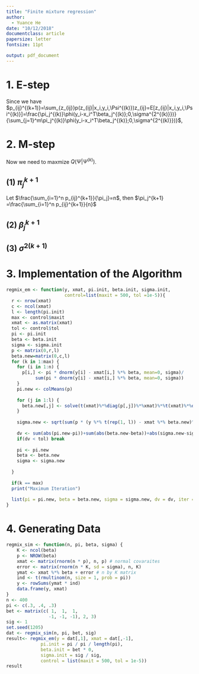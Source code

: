 ```yaml
---
title: "Finite mixture regression"
author:
  - Yuance He
date: "10/12/2018"
documentclass: article
papersize: letter
fontsize: 11pt

output: pdf_document
---
```


# 1. E-step

\begin{align*}
Q(\Psi | \Psi^{(k)}) &= E[l_n^c(\Psi)|(x,y)]\\
&= \sum_zP(z|x, y, \Psi^{(k)}) l_n^c(\Psi)\\
&= \sum_zP(z|x, y,\Psi^{(k)})\sum_{i=1}^n\sum_{j=1}^m z_{ij}\{ln\pi_j+ln\varphi(y_i-x_i^T\beta_j;0, \sigma^2)\}\\
&= \sum_{i=1}^n\sum_{j=1}^m [\sum_z z_{ij}P(z|(x, y), \Psi^{(k)})] 
\{ln\pi_j+ln\varphi(y_i-x_i^T\beta_j;0, \sigma^2)\}\\
&= \sum_{i=1}^n\sum_{j=1}^m \{ln\pi_j+ln\varphi(y_i-x_i^T\beta_j;0, \sigma^2)\}
E(z_{ij}|(x, y), \Psi^{(k)})\\
\end{align*}
Since we have $p_{ij}^{(k+1)}=\sum_{z_{ij}}p(z_{ij}|x_i,y_i,\Psi^{(k)})z_{ij}=E[z_{ij}|x_i,y_i,\Psi^{(k)}]=\frac{\pi_j^{(k)}\phi(y_i-x_i^T\beta_j^{(k)};0,\sigma^{2^{(k)}})}{\sum_{j=1}^m\pi_j^{(k)}\phi(y_i-x_i^T\beta_j^{(k)};0,\sigma^{2^{(k)}})}$,
\begin{align*}
Q(\Psi | \Psi^{(k)}) =\sum_{i=1}^n\sum_{j=1}^m p_{ij}^{(k+1)}\{ln\pi_j+ln\varphi(y_i-x_i^T\beta_j;0, \sigma^2)\}\\
\end{align*}

# 2. M-step

Now we need to maxmize $Q(\Psi | \Psi^{(k)})$.
\begin{align*}
Q(\Psi | \Psi^{(k)}) &=\sum_{i=1}^n\sum_{j=1}^m p_{ij}^{(k+1)}\{ln\pi_j+ln\varphi(y_i-x_i^T\beta_j;0, \sigma^2)\}\\
Q(\Psi | \Psi^{(k)}) &=\sum_{i = 1}^{n} \sum_{j = 1}^{m}p_{ij}^{(k+1)}ln\pi_j^{(k)}+ \sum_{i = 1}^{n} \sum_{j = 1}^{m} p_{ij}^{(k+1)} ln(\frac{1}{\sigma\sqrt{2 \pi} })+\sum_{i = 1}^{n} \sum_{j = 1}^{m} p_{ij}^{(k+1)} (- \frac{(y_i - x_i^T \beta_j^k)^2}{2\sigma^2})\\
\end{align*}

## (1) $\pi_j^{k+1}$
\begin{align*}
\frac{\partial Q}{\partial \pi_j} &=\frac{\partial}{\partial \pi_j} \sum_{i=1}^{n}\sum_{j=1}^{m}p_{ij}^{(k+1)}\ln\pi_j\\
&=\ln\pi_1\sum_{i=1}^{n}p_{i1}^{(k+1)}+...+\ln\pi_j\sum_{i=1}^{n}p_{ij}^{(k+1)}+...\ln\pi_m\sum_{i=1}^{n}p_{im}^{(k+1)}\\
&=\frac{\sum_{i=1}^{n}p_{ij}}{\pi_j}-\frac{\sum_{i=1}^{n}p_{im}}{\pi_m}\\
&=0\\
\end{align*}
Let $\frac{\sum_{i=1}^n p_{ij}^{k+1}}{\pi_j}=n$, then $\pi_j^{k+1} =\frac{\sum_{i=1}^n p_{ij}^{k+1}}{n}$

## (2) $\beta _j^{k+1}$
\begin{align*}
\frac{\partial Q}{\partial\beta_j} &=\frac{\partial}{\partial \beta_j} \sum_{i=1}^n \sum_{j=1}^m p_{ij}^{k+1}\frac{(y_i-x_i^T \beta_j)^2}{2\sigma^2} \\
&=-\frac{1}{2\sigma^2}\sum_{i=1}^{n}p_{ij}^{(k+1)}(-2)(y_i-x_i^T\beta_j^{(k+1)})\frac{\partial (x_i^T\beta_j^{(k+1)})}{\partial \beta_j}\\
&=0\\
\beta_j^{(k+1)}&=(\sum_{i=1}^{n}x_ix_i^Tp_{ij}^{(k+1)})^{-1}(\sum_{i=1}^{n}x_ip_{ij}^{(k+1)}y_i)
\end{align*}

## (3) $\sigma^{2(k+1)}$
\begin{align*}
\frac{\partial Q}{\partial \sigma^{2(k+1)}}&=\frac{\partial}{\partial\sigma^{2(k+1)}} (\frac{1}{2} \sum_{i=1}^n \sum_{j=1}^m p_{ij}^{k+1}\log(2 \sigma^2 \pi)) -( \sum_{i=1}^n \sum_{j=1}^m p_{ij}^{k+1}\frac{(y_i-x_i^T \beta_j)^2}{2\sigma^2})\\
&=0\\
n &=\frac{\sum_{i=1}^{n}\sum_{j=1}^{m}p_{ij}^{(k+1)}(y_i-x_i^T\beta_j^{(k+1)})^2}{\sigma^{2(k+1)}}\\
\sigma^{2(k+1)}&=\frac{ \sum_{i=1}^n \sum_{j=1}^m p_{ij}^{k+1}(y_i-x_i^T \beta_j^k)^2}{n}\\
\end{align*}






# 3. Implementation of the Algorithm

```r
regmix_em <- function(y, xmat, pi.init, beta.init, sigma.init, 
                      control=list(maxit = 500, tol =1e-5)){
  r <- nrow(xmat)
  c <- ncol(xmat)
  l <- length(pi.init)
  max <- control$maxit
  xmat <- as.matrix(xmat)
  tol <- control$tol
  pi <- pi.init
  beta <- beta.init
  sigma <- sigma.init
  p <- matrix(0,r,l)
  beta.new=matrix(0,c,l)
  for (k in 1:max) {
    for (i in 1:n) {
      p[i,] <- pi * dnorm(y[i] - xmat[i,] %*% beta, mean=0, sigma)/
           sum(pi * dnorm(y[i] - xmat[i,] %*% beta, mean=0, sigma))
    }
    pi.new <- colMeans(p)
    
    for (j in 1:l) {
      beta.new[,j] <- solve(t(xmat)%*%diag(p[,j])%*%xmat)%*%t(xmat)%*%diag(p[,j])%*%y
    }
    
    sigma.new <- sqrt(sum(p * (y %*% t(rep(1, l)) - xmat %*% beta.new)^2)/n)
    
    dv <- sum(abs(pi.new-pi))+sum(abs(beta.new-beta))+abs(sigma.new-sigma)
    if(dv < tol) break
    
    pi <- pi.new
    beta <- beta.new
    sigma <- sigma.new
    
  }
  
  if(k == max)
  print("Maximum Iteration")
  
  list(pi = pi.new, beta = beta.new, sigma = sigma.new, dv = dv, iter = k)
}
```






# 4. Generating Data

```r
regmix_sim <- function(n, pi, beta, sigma) {
    K <- ncol(beta)
    p <- NROW(beta)
    xmat <- matrix(rnorm(n * p), n, p) # normal covaraites
    error <- matrix(rnorm(n * K, sd = sigma), n, K)
    ymat <- xmat %*% beta + error # n by K matrix
    ind <- t(rmultinom(n, size = 1, prob = pi))
    y <- rowSums(ymat * ind)
    data.frame(y, xmat)
}
n <- 400
pi <- c(.3, .4, .3)
bet <- matrix(c( 1,  1,  1, 
                -1, -1, -1), 2, 3)
sig <- 1
set.seed(1205)
dat <- regmix_sim(n, pi, bet, sig)
result<- regmix_em(y = dat[,1], xmat = dat[,-1], 
             pi.init = pi / pi / length(pi),
             beta.init = bet * 0,
             sigma.init = sig / sig, 
             control = list(maxit = 500, tol = 1e-5))
result
```





                     
                